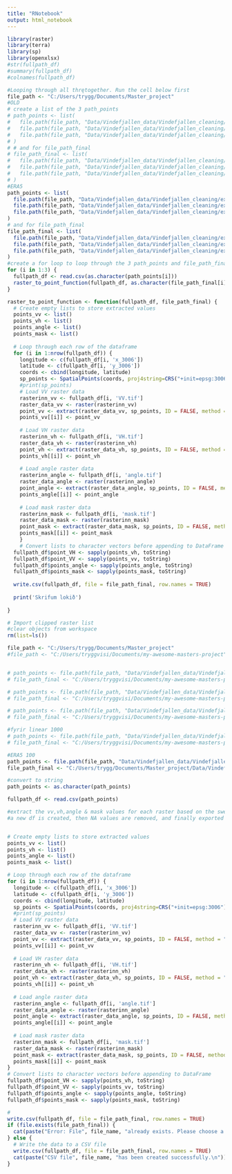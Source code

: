 ---
title: "RNotebook"
output: html_notebook
---

```{r}
library(raster)
library(terra)
library(sp)
library(openxlsx)
#str(fullpath_df)
#summary(fullpath_df)
#colnames(fullpath_df)
```

```{r}
#Looping through all thrętogether. Run the cell below first
file_path <- "C:/Users/trygg/Documents/Master_project"
#OLD
# create a list of the 3 path_points
# path_points <- list(
#   file.path(file_path, "Data/Vindefjallen_data/Vindefjallen_cleaning/exploratory_data_analysis/1_values_from_raster_python/values_to_point_clipGranule_fullpaths_100.csv"),
#   file.path(file_path, "Data/Vindefjallen_data/Vindefjallen_cleaning/exploratory_data_analysis/1_values_from_raster_python/values_to_point_clipGranule_fullpaths_500.csv"),
#   file.path(file_path, "Data/Vindefjallen_data/Vindefjallen_cleaning/exploratory_data_analysis/1_values_from_raster_python/values_to_point_clipGranule_fullpaths_1000.csv")
# )
# # and for file_path_final
# file_path_final <- list(
#   file.path(file_path, "Data/Vindefjallen_data/Vindefjallen_cleaning/exploratory_data_analysis/2_values_from_raster_python_R/values_to_points_R_100.csv"),
#   file.path(file_path, "Data/Vindefjallen_data/Vindefjallen_cleaning/exploratory_data_analysis/2_values_from_raster_python_R/values_to_points_R_500.csv"),
#   file.path(file_path, "Data/Vindefjallen_data/Vindefjallen_cleaning/exploratory_data_analysis/2_values_from_raster_python_R/values_to_points_R_1000.csv")
# )
#ERA5
path_points <- list(
  file.path(file_path, "Data/Vindefjallen_data/Vindefjallen_cleaning/exploratory_data_analysis/1_values_from_raster_python/values_to_point_clipGranule_fullpaths_era5_100.csv"),
  file.path(file_path, "Data/Vindefjallen_data/Vindefjallen_cleaning/exploratory_data_analysis/1_values_from_raster_python/values_to_point_clipGranule_fullpaths_era5_500.csv"),
  file.path(file_path, "Data/Vindefjallen_data/Vindefjallen_cleaning/exploratory_data_analysis/1_values_from_raster_python/values_to_point_clipGranule_fullpaths_era5_1000.csv")
)
# and for file_path_final
file_path_final <- list(
  file.path(file_path, "Data/Vindefjallen_data/Vindefjallen_cleaning/exploratory_data_analysis/2_values_from_raster_python_R/values_to_points_R_era5_100.csv"),
  file.path(file_path, "Data/Vindefjallen_data/Vindefjallen_cleaning/exploratory_data_analysis/2_values_from_raster_python_R/values_to_points_R_era5_500.csv"),
  file.path(file_path, "Data/Vindefjallen_data/Vindefjallen_cleaning/exploratory_data_analysis/2_values_from_raster_python_R/values_to_points_R_era5_1000.csv")
)
#create a for loop to loop through the 3 path_points and file_path_final and run the raster_to_point_function
for (i in 1:3) {
  fullpath_df <- read.csv(as.character(path_points[i]))
  raster_to_point_function(fullpath_df, as.character(file_path_final[i]))
}
```

```{r}

raster_to_point_function <- function(fullpath_df, file_path_final) {
  # Create empty lists to store extracted values
  points_vv <- list()
  points_vh <- list()
  points_angle <- list()
  points_mask <- list()
  
  # Loop through each row of the dataframe
  for (i in 1:nrow(fullpath_df)) {
    longitude <- c(fullpath_df[i, 'x_3006'])
    latitude <- c(fullpath_df[i, 'y_3006'])
    coords <- cbind(longitude, latitude)
    sp_points <- SpatialPoints(coords, proj4string=CRS("+init=epsg:3006"))
    #print(sp_points)
    # Load VV raster data
    rasterinn_vv <- fullpath_df[i, 'VV.tif']
    raster_data_vv <- raster(rasterinn_vv)
    point_vv <- extract(raster_data_vv, sp_points, ID = FALSE, method = "bilinear")
    points_vv[[i]] <- point_vv
    
    # Load VH raster data
    rasterinn_vh <- fullpath_df[i, 'VH.tif']
    raster_data_vh <- raster(rasterinn_vh)
    point_vh <- extract(raster_data_vh, sp_points, ID = FALSE, method = "bilinear")
    points_vh[[i]] <- point_vh
    
    # Load angle raster data
    rasterinn_angle <- fullpath_df[i, 'angle.tif']
    raster_data_angle <- raster(rasterinn_angle)
    point_angle <- extract(raster_data_angle, sp_points, ID = FALSE, method = "bilinear")
    points_angle[[i]] <- point_angle
    
    # Load mask raster data
    rasterinn_mask <- fullpath_df[i, 'mask.tif']
    raster_data_mask <- raster(rasterinn_mask)
    point_mask <- extract(raster_data_mask, sp_points, ID = FALSE, method = "bilinear")
    points_mask[[i]] <- point_mask
    }
    # Convert lists to character vectors before appending to DataFrame
  fullpath_df$point_VH <- sapply(points_vh, toString)
  fullpath_df$point_VV <- sapply(points_vv, toString)
  fullpath_df$points_angle <- sapply(points_angle, toString)
  fullpath_df$points_mask <- sapply(points_mask, toString)
    
  write.csv(fullpath_df, file = file_path_final, row.names = TRUE)
  
  print('Skrifum lokið')
  
}
```

```{r}
# Import clipped raster list
#clear objects from workspace
rm(list=ls())

file_path <- "C:/Users/trygg/Documents/Master_project"
#file_path <- "C:/Users/tryggvisi/Documents/my-awesome-masters-project"


# path_points <- file.path(file_path, "Data/Vindefjallen_data/Vindefjallen_cleaning/exploratory_data_analysis/1_values_from_raster_python/values_to_point_clipGranule_fullpaths_100.csv")
# file_path_final <- "C:/Users/tryggvisi/Documents/my-awesome-masters-project/Data/Vindefjallen_data/Vindefjallen_cleaning/exploratory_data_analysis/2_values_from_raster_python_R/values_to_points_R_100.csv"

# path_points <- file.path(file_path, "Data/Vindefjallen_data/Vindefjallen_cleaning/exploratory_data_analysis/1_values_from_raster_python/values_to_point_clipGranule_fullpaths_500.csv")
# file_path_final <- "C:/Users/tryggvisi/Documents/my-awesome-masters-project/Data/Vindefjallen_data/Vindefjallen_cleaning/exploratory_data_analysis/2_values_from_raster_python_R/values_to_points_R_500.csv"

# path_points <- file.path(file_path, "Data/Vindefjallen_data/Vindefjallen_cleaning/exploratory_data_analysis/1_values_from_raster_python/values_to_point_clipGranule_fullpaths_1000.csv")
# file_path_final <- "C:/Users/tryggvisi/Documents/my-awesome-masters-project/Data/Vindefjallen_data/Vindefjallen_cleaning/exploratory_data_analysis/2_values_from_raster_python_R/values_to_points_R_1000.csv"

#fyrir linear 1000
# path_points <- file.path(file_path, "Data/Vindefjallen_data/Vindefjallen_cleaning/exploratory_data_analysis/1_values_from_raster_python/values_to_point_clipGranule_fullpaths_1000.csv")
# file_path_final <- "C:/Users/tryggvisi/Documents/my-awesome-masters-project/Data/Vindefjallen_data/Vindefjallen_cleaning/exploratory_data_analysis/2_values_from_raster_python_R/__NEW__values_to_points_R_1000_linear.csv"

#ERA5 100
path_points <- file.path(file_path, "Data/Vindefjallen_data/Vindefjallen_cleaning/exploratory_data_analysis/1_values_from_raster_python/values_to_point_clipGranule_fullpaths_era5_100.csv")
file_path_final <- "C:/Users/trygg/Documents/Master_project/Data/Vindefjallen_data/Vindefjallen_cleaning/exploratory_data_analysis/2_values_from_raster_python_R/values_to_points_R_era5_100.csv"

#convert to string
path_points <- as.character(path_points)

fullpath_df <- read.csv(path_points)

```

```{r}
#extract the vv,vh,angle & mask values for each raster based on the sweref coords contained within the df
#a new df is created, then NA values are removed, and finally exported as CSV


# Create empty lists to store extracted values
points_vv <- list()
points_vh <- list()
points_angle <- list()
points_mask <- list()

# Loop through each row of the dataframe
for (i in 1:nrow(fullpath_df)) {
  longitude <- c(fullpath_df[i, 'x_3006'])
  latitude <- c(fullpath_df[i, 'y_3006'])
  coords <- cbind(longitude, latitude)
  sp_points <- SpatialPoints(coords, proj4string=CRS("+init=epsg:3006"))
  #print(sp_points)
  # Load VV raster data
  rasterinn_vv <- fullpath_df[i, 'VV.tif']
  raster_data_vv <- raster(rasterinn_vv)
  point_vv <- extract(raster_data_vv, sp_points, ID = FALSE, method = "bilinear")
  points_vv[[i]] <- point_vv
  
  # Load VH raster data
  rasterinn_vh <- fullpath_df[i, 'VH.tif']
  raster_data_vh <- raster(rasterinn_vh)
  point_vh <- extract(raster_data_vh, sp_points, ID = FALSE, method = "bilinear")
  points_vh[[i]] <- point_vh
  
  # Load angle raster data
  rasterinn_angle <- fullpath_df[i, 'angle.tif']
  raster_data_angle <- raster(rasterinn_angle)
  point_angle <- extract(raster_data_angle, sp_points, ID = FALSE, method = "bilinear")
  points_angle[[i]] <- point_angle
  
  # Load mask raster data
  rasterinn_mask <- fullpath_df[i, 'mask.tif']
  raster_data_mask <- raster(rasterinn_mask)
  point_mask <- extract(raster_data_mask, sp_points, ID = FALSE, method = "bilinear")
  points_mask[[i]] <- point_mask
}
# Convert lists to character vectors before appending to DataFrame
fullpath_df$point_VH <- sapply(points_vh, toString)
fullpath_df$point_VV <- sapply(points_vv, toString)
fullpath_df$points_angle <- sapply(points_angle, toString)
fullpath_df$points_mask <- sapply(points_mask, toString)
```

```{r}
# 
write.csv(fullpath_df, file = file_path_final, row.names = TRUE)
if (file.exists(file_path_final)) {
  cat(paste("Error: File", file_name, "already exists. Please choose a different file name.\n"))
} else {
  # Write the data to a CSV file
  write.csv(fullpath_df, file = file_path_final, row.names = TRUE)
  cat(paste("CSV file", file_name, "has been created successfully.\n"))
}



```


